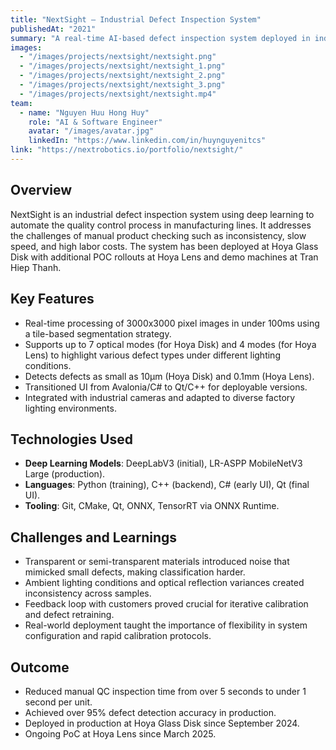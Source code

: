 ```yaml
---
title: "NextSight – Industrial Defect Inspection System"
publishedAt: "2021"
summary: "A real-time AI-based defect inspection system deployed in industrial manufacturing lines to automate and accelerate QA/QC processes."
images:
  - "/images/projects/nextsight/nextsight.png"
  - "/images/projects/nextsight/nextsight_1.png"
  - "/images/projects/nextsight/nextsight_2.png"
  - "/images/projects/nextsight/nextsight_3.png"
  - "/images/projects/nextsight/nextsight.mp4"
team:
  - name: "Nguyen Huu Hong Huy"
    role: "AI & Software Engineer"
    avatar: "/images/avatar.jpg"
    linkedIn: "https://www.linkedin.com/in/huynguyenitcs"
link: "https://nextrobotics.io/portfolio/nextsight/"
---
```


## Overview

NextSight is an industrial defect inspection system using deep learning to automate the quality control process in manufacturing lines. It addresses the challenges of manual product checking such as inconsistency, slow speed, and high labor costs. The system has been deployed at Hoya Glass Disk with additional POC rollouts at Hoya Lens and demo machines at Tran Hiep Thanh.

## Key Features

- Real-time processing of 3000x3000 pixel images in under 100ms using a tile-based segmentation strategy.
- Supports up to 7 optical modes (for Hoya Disk) and 4 modes (for Hoya Lens) to highlight various defect types under different lighting conditions.
- Detects defects as small as 10μm (Hoya Disk) and 0.1mm (Hoya Lens).
- Transitioned UI from Avalonia/C# to Qt/C++ for deployable versions.
- Integrated with industrial cameras and adapted to diverse factory lighting environments.

## Technologies Used

- **Deep Learning Models**: DeepLabV3 (initial), LR-ASPP MobileNetV3 Large (production).
- **Languages**: Python (training), C++ (backend), C# (early UI), Qt (final UI).
- **Tooling**: Git, CMake, Qt, ONNX, TensorRT via ONNX Runtime.

## Challenges and Learnings

- Transparent or semi-transparent materials introduced noise that mimicked small defects, making classification harder.
- Ambient lighting conditions and optical reflection variances created inconsistency across samples.
- Feedback loop with customers proved crucial for iterative calibration and defect retraining.
- Real-world deployment taught the importance of flexibility in system configuration and rapid calibration protocols.

## Outcome

- Reduced manual QC inspection time from over 5 seconds to under 1 second per unit.
- Achieved over 95% defect detection accuracy in production.
- Deployed in production at Hoya Glass Disk since September 2024.
- Ongoing PoC at Hoya Lens since March 2025.